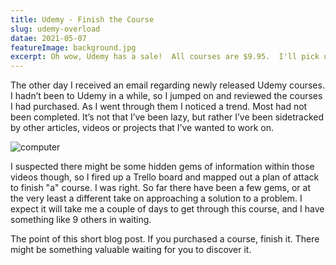 ```yaml
---
title: Udemy - Finish the Course
slug: udemy-overload
datae: 2021-05-07
featureImage: background.jpg
excerpt: Oh wow, Udemy has a sale!  All courses are $9.95.  I'll pick up a couple of them. - We've all been there.
---
```

The other day I received an email regarding newly released Udemy courses.  I hadn’t been to Udemy in a while, so I jumped on and reviewed the courses I had purchased.  As I went through them I noticed a trend.
Most had not been completed.  It’s not that I’ve been lazy, but rather I’ve been sidetracked 
by other articles, videos or projects that I’ve wanted to work on. 

![computer](./computer.jpg)

I suspected there might be some hidden gems of information within those videos though, so I fired 
up a Trello board and mapped out a plan of attack to finish "a" course. I was right.  So far there
have been a few gems, or at the very least a different take on approaching a solution to a problem.
I expect it will take me a couple of days to get through this course, and I have something like 9
others in waiting.   

The point of this short blog post.  If you purchased a course, finish it.  There might be something 
valuable waiting for you to discover it. 